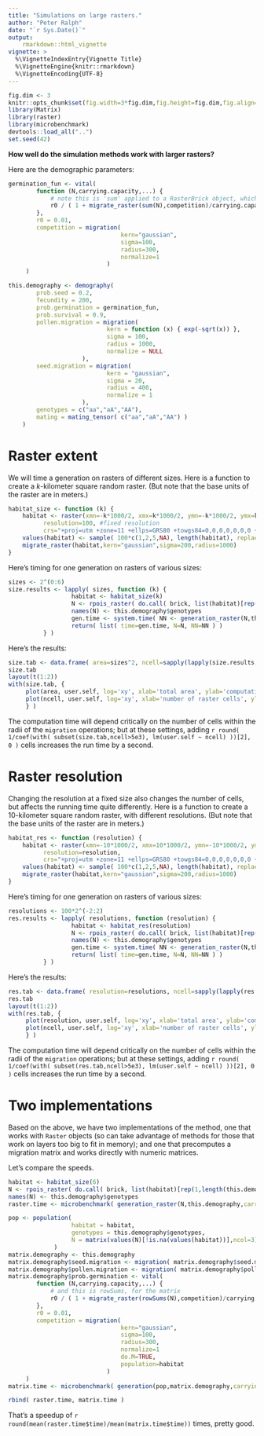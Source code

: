 ```yaml
---
title: "Simulations on large rasters."
author: "Peter Ralph"
date: "`r Sys.Date()`"
output: 
    rmarkdown::html_vignette
vignette: >
  %\VignetteIndexEntry{Vignette Title}
  %\VignetteEngine{knitr::rmarkdown}
  %\VignetteEncoding{UTF-8}
---
```



```r
fig.dim <- 3
knitr::opts_chunk$set(fig.width=3*fig.dim,fig.height=fig.dim,fig.align='center')
library(Matrix)
library(raster)
library(microbenchmark)
devtools::load_all("..")
set.seed(42)
```

**How well do the simulation methods work with larger rasters?**

Here are the demographic parameters:
```r
germination_fun <- vital( 
        function (N,carrying.capacity,...) {
            # note this is 'sum' applied to a RasterBrick object, which acts like rowSums
            r0 / ( 1 + migrate_raster(sum(N),competition)/carrying.capacity )
        },
        r0 = 0.01,
        competition = migration(
                                kern="gaussian",
                                sigma=100,
                                radius=300,
                                normalize=1
                            )
     )

this.demography <- demography(
        prob.seed = 0.2,
        fecundity = 200,
        prob.germination = germination_fun,
        prob.survival = 0.9,
        pollen.migration = migration(
                            kern = function (x) { exp(-sqrt(x)) },
                            sigma = 100,
                            radius = 1000,
                            normalize = NULL
                     ),
        seed.migration = migration(
                            kern = "gaussian",
                            sigma = 20,
                            radius = 400,
                            normalize = 1
                     ),
        genotypes = c("aa","aA","AA"),
        mating = mating_tensor( c("aa","aA","AA") )
    )
```

Raster extent
=============

We will time a generation on rasters of different sizes.
Here is a function to create a $k$-kilometer square random raster.
(But note that the base units of the raster are in meters.)
```r
habitat_size <- function (k) {
    habitat <- raster(xmn=-k*1000/2, xmx=k*1000/2, ymn=-k*1000/2, ymx=k*1000/2, 
          resolution=100, #fixed resolution
          crs="+proj=utm +zone=11 +ellps=GRS80 +towgs84=0,0,0,0,0,0,0 +units=m +no_defs")
    values(habitat) <- sample( 100*c(1,2,5,NA), length(habitat), replace=TRUE )
    migrate_raster(habitat,kern="gaussian",sigma=200,radius=1000)
}
```

Here's timing for one generation on rasters of various sizes:
```r
sizes <- 2^(0:6)
size.results <- lapply( sizes, function (k) {
                  habitat <- habitat_size(k)
                  N <- rpois_raster( do.call( brick, list(habitat)[rep(1,length(this.demography$genotypes))] ) )
                  names(N) <- this.demography$genotypes
                  gen.time <- system.time( NN <- generation_raster(N,this.demography,carrying.capacity=habitat) )
                  return( list( time=gen.time, N=N, NN=NN ) )
          } )
```

Here's the results:
```r
size.tab <- data.frame( area=sizes^2, ncell=sapply(lapply(size.results,"[[","N"),ncell), t(sapply( size.results, "[[", "time" )) )
size.tab
layout(t(1:2))
with(size.tab, {
     plot(area, user.self, log='xy', xlab='total area', ylab='computation time (sec)') 
     plot(ncell, user.self, log='xy', xlab='number of raster cells', ylab='computation time (sec)') 
     } )
```

The computation time will depend critically on the number of cells within the radii
of the `migration` operations;
but at these settings, adding
`r round( 1/coef(with( subset(size.tab,ncell>5e3), lm(user.self ~ ncell) ))[2], 0 )`
cells increases the run time by a second.


Raster resolution
=================

Changing the resolution at a fixed size also changes the number of cells,
but affects the running time quite differently.
Here is a function to create a 10-kilometer square random raster, with different resolutions.
(But note that the base units of the raster are in meters.)
```r
habitat_res <- function (resolution) {
    habitat <- raster(xmn=-10*1000/2, xmx=10*1000/2, ymn=-10*1000/2, ymx=10*1000/2, 
          resolution=resolution,
          crs="+proj=utm +zone=11 +ellps=GRS80 +towgs84=0,0,0,0,0,0,0 +units=m +no_defs")
    values(habitat) <- sample( 100*c(1,2,5,NA), length(habitat), replace=TRUE )
    migrate_raster(habitat,kern="gaussian",sigma=200,radius=1000)
}
```

Here's timing for one generation on rasters of various sizes:
```r
resolutions <- 100*2^(-2:2)
res.results <- lapply( resolutions, function (resolution) {
                  habitat <- habitat_res(resolution)
                  N <- rpois_raster( do.call( brick, list(habitat)[rep(1,length(this.demography$genotypes))] ) )
                  names(N) <- this.demography$genotypes
                  gen.time <- system.time( NN <- generation_raster(N,this.demography,carrying.capacity=habitat) )
                  return( list( time=gen.time, N=N, NN=NN ) )
          } )
```

Here's the results:
```r
res.tab <- data.frame( resolution=resolutions, ncell=sapply(lapply(res.results,"[[","N"),ncell), t(sapply( res.results, "[[", "time" )) )
res.tab
layout(t(1:2))
with(res.tab, {
     plot(resolution, user.self, log='xy', xlab='total area', ylab='computation time (sec)') 
     plot(ncell, user.self, log='xy', xlab='number of raster cells', ylab='computation time (sec)') 
     } )
```

The computation time will depend critically on the number of cells within the radii
of the `migration` operations;
but at these settings, adding
`r round( 1/coef(with( subset(res.tab,ncell>5e3), lm(user.self ~ ncell) ))[2], 0 )`
cells increases the run time by a second.


Two implementations
===================

Based on the above, we have two implementations of the method,
one that works with `Raster` objects (so can take advantage of methods for those that work on layers too big to fit in memory);
and one that precomputes a migration matrix and works directly with numeric matrices.

Let's compare the speeds.
```r
habitat <- habitat_size(6)
N <- rpois_raster( do.call( brick, list(habitat)[rep(1,length(this.demography$genotypes))] ) )
names(N) <- this.demography$genotypes
raster.time <- microbenchmark( generation_raster(N,this.demography,carrying.capacity=habitat), times=10 )

pop <- population( 
                  habitat = habitat,
                  genotypes = this.demography$genotypes,
                  N = matrix(values(N)[!is.na(values(habitat))],ncol=3)
             )
matrix.demography <- this.demography
matrix.demography$seed.migration <- migration( matrix.demography$seed.migration, do.M=TRUE, population=habitat )
matrix.demography$pollen.migration <- migration( matrix.demography$pollen.migration, do.M=TRUE, population=habitat )
matrix.demography$prob.germination <- vital( 
        function (N,carrying.capacity,...) {
            # and this is rowSums, for the matrix
            r0 / ( 1 + migrate_raster(rowSums(N),competition)/carrying.capacity )
        },
        r0 = 0.01,
        competition = migration(
                                kern="gaussian",
                                sigma=100,
                                radius=300,
                                normalize=1
                                do.M=TRUE,
                                population=habitat
                            )
     )
matrix.time <- microbenchmark( generation(pop,matrix.demography,carrying.capacity=values(habitat)[!is.na(values(habitat))]), times=10 )

rbind( raster.time, matrix.time )
```

That's a speedup of `r round(mean(raster.time$time)/mean(matrix.time$time))` times, pretty good.
